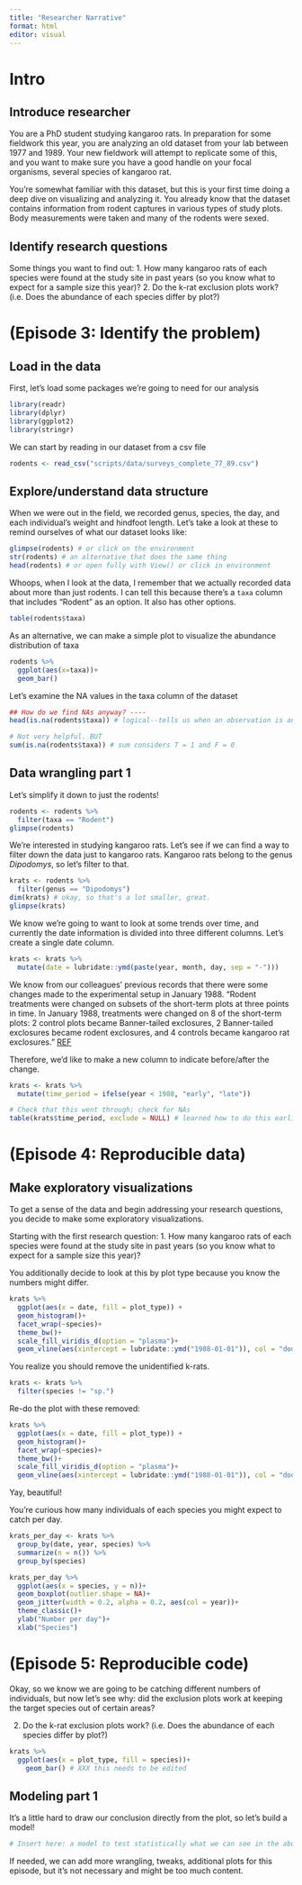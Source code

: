 ```yaml
---
title: "Researcher Narrative"
format: html
editor: visual
---
```

# Intro
## Introduce researcher

You are a PhD student studying kangaroo rats.
In preparation for some fieldwork this year, you are analyzing an old dataset from your lab between 1977 and 1989. Your new fieldwork will attempt to replicate some of this, and you want to make sure you have a good handle on your focal organisms, several species of kangaroo rat.

You're somewhat familiar with this dataset, but this is your first time doing a deep dive on visualizing and analyzing it. You already know that the dataset contains information from rodent captures in various types of study plots. Body measurements were taken and many of the rodents were sexed.

## Identify research questions

Some things you want to find out:
1. How many kangaroo rats of each species were found at the study site in past years (so you know what to expect for a sample size this year)?
2. Do the k-rat exclusion plots work? (i.e. Does the abundance of each species differ by plot?)

# (Episode 3: Identify the problem)
## Load in the data

First, let's load some packages we're going to need for our analysis
```r
library(readr)
library(dplyr)
library(ggplot2)
library(stringr)
```

We can start by reading in our dataset from a csv file
```r
rodents <- read_csv("scripts/data/surveys_complete_77_89.csv")
```

## Explore/understand data structure

When we were out in the field, we recorded genus, species, the day, and each individual's weight and hindfoot length. Let's take a look at these to remind ourselves of what our dataset looks like:
```r
glimpse(rodents) # or click on the environment
str(rodents) # an alternative that does the same thing
head(rodents) # or open fully with View() or click in environment
```

Whoops, when I look at the data, I remember that we actually recorded data about more than just rodents. I can tell this because there's a `taxa` column that includes "Rodent" as an option. It also has other options.
```r
table(rodents$taxa)
```

As an alternative, we can make a simple plot to visualize the abundance distribution of taxa
```r
rodents %>%
  ggplot(aes(x=taxa))+
  geom_bar()
```

Let's examine the NA values in the taxa column of the dataset
```r
## How do we find NAs anyway? ----
head(is.na(rodents$taxa)) # logical--tells us when an observation is an NA (T or F)

# Not very helpful. BUT
sum(is.na(rodents$taxa)) # sum considers T = 1 and F = 0
```


## Data wrangling part 1

Let's simplify it down to just the rodents!
```r
rodents <- rodents %>%
  filter(taxa == "Rodent")
glimpse(rodents)
```

We're interested in studying kangaroo rats. Let's see if we can find a way to filter down the data just to kangaroo rats. Kangaroo rats belong to the genus *Dipodomys*, so let's filter to that.
```r
krats <- rodents %>%
  filter(genus == "Dipodomys")
dim(krats) # okay, so that's a lot smaller, great.
glimpse(krats)
```

We know we're going to want to look at some trends over time, and currently the date information is divided into three different columns. Let's create a single date column.
```r
krats <- krats %>%
  mutate(date = lubridate::ymd(paste(year, month, day, sep = "-")))
```

We know from our colleagues' previous records that there were some changes made to the experimental setup in January 1988.
"Rodent treatments were changed on subsets of the short-term plots at three points in time. In
January 1988, treatments were changed on 8 of the short-term plots: 2 control plots became
Banner-tailed exclosures, 2 Banner-tailed exclosures became rodent exclosures, and 4 controls
became kangaroo rat exclosures." [REF](https://www.biorxiv.org/content/10.1101/332783v3.full.pdf+html)

Therefore, we'd like to make a new column to indicate before/after the change.

```r
krats <- krats %>%
  mutate(time_period = ifelse(year < 1988, "early", "late"))

# Check that this went through; check for NAs
table(krats$time_period, exclude = NULL) # learned how to do this earlier
```

# (Episode 4: Reproducible data)
## Make exploratory visualizations

To get a sense of the data and begin addressing your research questions, you decide to make some exploratory visualizations. 

Starting with the first research question: 
1. How many kangaroo rats of each species were found at the study site in past years (so you know what to expect for a sample size this year)?

You additionally decide to look at this by plot type because you know the numbers might differ.
```r
krats %>%
  ggplot(aes(x = date, fill = plot_type)) +
  geom_histogram()+
  facet_wrap(~species)+ 
  theme_bw()+
  scale_fill_viridis_d(option = "plasma")+
  geom_vline(aes(xintercept = lubridate::ymd("1988-01-01")), col = "dodgerblue")
```

You realize you should remove the unidentified k-rats.
```r
krats <- krats %>%
  filter(species != "sp.")
```

Re-do the plot with these removed:
```r
krats %>%
  ggplot(aes(x = date, fill = plot_type)) +
  geom_histogram()+
  facet_wrap(~species)+ 
  theme_bw()+
  scale_fill_viridis_d(option = "plasma")+
  geom_vline(aes(xintercept = lubridate::ymd("1988-01-01")), col = "dodgerblue")
```

Yay, beautiful!

You're curious how many individuals of each species you might expect to catch per day.
```r
krats_per_day <- krats %>%
  group_by(date, year, species) %>%
  summarize(n = n()) %>%
  group_by(species)

krats_per_day %>%
  ggplot(aes(x = species, y = n))+
  geom_boxplot(outlier.shape = NA)+
  geom_jitter(width = 0.2, alpha = 0.2, aes(col = year))+
  theme_classic()+
  ylab("Number per day")+
  xlab("Species")
```

# (Episode 5: Reproducible code)
Okay, so we know we are going to be catching different numbers of individuals, but now let's see why: did the exclusion plots work at keeping the target species out of certain areas?

2. Do the k-rat exclusion plots work? (i.e. Does the abundance of each species differ by plot?)

```r
krats %>%
  ggplot(aes(x = plot_type, fill = species))+
    geom_bar() # XXX this needs to be edited
```
## Modeling part 1

It's a little hard to draw our conclusion directly from the plot, so let's build a model!

```r
# Insert here: a model to test statistically what we can see in the above plot.
```

If needed, we can add more wrangling, tweaks, additional plots for this episode, but it's not necessary and might be too much content.
